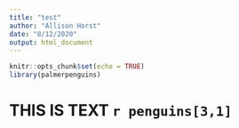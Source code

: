 ```yaml
---
title: "test"
author: "Allison Horst"
date: "8/12/2020"
output: html_document
---
```


```r
knitr::opts_chunk$set(echo = TRUE)
library(palmerpenguins)
```

# THIS IS TEXT `r penguins[3,1]`
